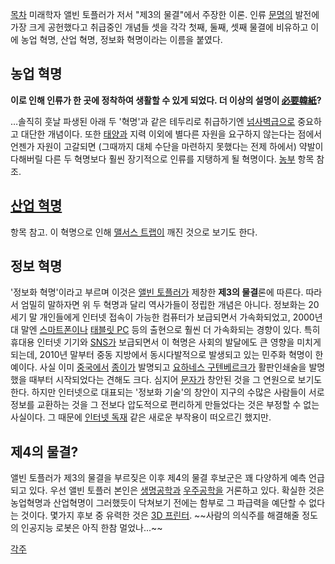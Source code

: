 [[목차]]
미래학자 앨빈 토플러가 저서 "제3의 물결"에서 주장한 이론. 인류 [[문명]]의 발전에 가장 크게 공헌했다고 취급중인 개념들 셋을 각각 첫째, 둘째, 셋째 물결에 비유하고 이에 농업 혁명, 산업 혁명, 정보화 혁명이라는 이름을 붙였다.

== 농업 혁명 ==
'''이로 인해 인류가 한 곳에 정착하여 생활할 수 있게 되었다. 더 이상의 설명이 [[必要韓紙]]?'''

…솔직히 훗날 파생된 아래 두 '혁명'과 같은 테두리로 취급하기엔 [[넘사벽]]급으로 중요하고 대단한 개념이다. 또한 [[태양]]과 지력 이외에 별다른 자원을 요구하지 않는다는 점에서 언젠가 자원이 고갈되면 (그때까지 대체 수단을 마련하지 못했다는 전제 하에서) 약발이 다해버릴 다른 두 혁명보다 훨씬 장기적으로 인류를 지탱하게 될 혁명이다. [[농부]] 항목 참조.

== [[산업 혁명]] ==
항목 참고. 이 혁명으로 인해 [[맬서스 트랩]]이 깨진 것으로 보기도 한다.

== 정보 혁명 ==
'정보화 혁명'이라고 부르며 이것은 [[앨빈 토플러]]가 제창한 '''제3의 물결'''론에 따른다. 따라서 엄밀히 말하자면 위 두 혁명과 달리 역사가들이 정립한 개념은 아니다.
정보화는 20세기 말 개인들에게 인터넷 접속이 가능한 컴퓨터가 보급되면서 가속화되었고, 2000년대 말엔 [[스마트폰]]이나 [[태블릿 PC]] 등의 출현으로 훨씬 더 가속화되는 경향이 있다. 특히 휴대용 인터넷 기기와 [[SNS]]가 보급되면서 이 혁명은 사회의 발달에도 큰 영향을 미치게 되는데, 2010년 말부터 중동 지방에서 동시다발적으로 발생되고 있는 민주화 혁명이 한 예이다.
사실 이미 [[중국]]에서 [[종이]]가 발명되고 [[요하네스 구텐베르크]]가 활판인쇄술을 발명했을 때부터 시작되었다는 견해도 크다. 심지어 [[문자]]가 창안된 것을 그 연원으로 보기도 한다. 하지만 인터넷으로 대표되는 '정보화 기술'의 창안이 지구의 수많은 사람들이 서로 정보를 교환하는 것을 그 전보다 압도적으로 편리하게 만들었다는 것은 부정할 수 없는 사실이다. 그 때문에 [[인터넷 독재]] 같은 새로운 부작용이 떠오르긴 했지만.

== 제4의 물결? ==
앨빈 토플러가 제3의 물결을 부르짖은 이후 제4의 물결 후보군은 꽤 다양하게 예측 언급되고 있다. 우선 앨빈 토플러 본인은 [[생명공학]]과 [[우주공학]]을 거론하고 있다. 확실한 것은 농업혁명과 산업혁명이 그러했듯이 닥쳐보기 전에는 함부로 그 파급력을 예단할 수 없다는 것이다. 몇가지 후보 중 유력한 것은 [[3D 프린터]]. ~~사람의 의식주를 해결해줄 정도의 인공지능 로봇은 아직 한참 멀었나...~~

[[각주]]
